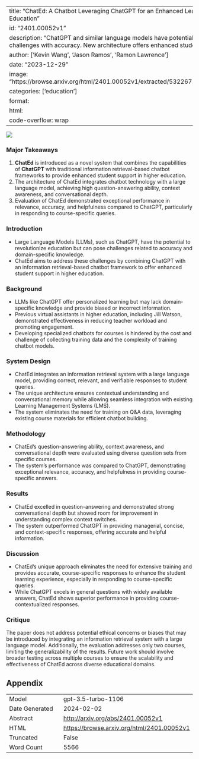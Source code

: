
---
title: "ChatEd: A Chatbot Leveraging ChatGPT for an Enhanced Learning Experience in Higher Education"
id: "2401.00052v1"
description: "ChatGPT and similar language models have potential in education but face challenges with accuracy. New architecture offers enhanced student support."
author: ['Kevin Wang', 'Jason Ramos', 'Ramon Lawrence']
date: "2023-12-29"
image: "https://browse.arxiv.org/html/2401.00052v1/extracted/5322671/image/userInterface.png"
categories: ['education']
format:
  html:
    code-overflow: wrap
---

![](https://browse.arxiv.org/html/2401.00052v1/extracted/5322671/image/userInterface.png)

### Major Takeaways
1. **ChatEd** is introduced as a novel system that combines the capabilities of **ChatGPT** with traditional information retrieval-based chatbot frameworks to provide enhanced student support in higher education.
2. The architecture of ChatEd integrates chatbot technology with a large language model, achieving high question-answering ability, context awareness, and conversational depth.
3. Evaluation of ChatEd demonstrated exceptional performance in relevance, accuracy, and helpfulness compared to ChatGPT, particularly in responding to course-specific queries.


### Introduction
- Large Language Models (LLMs), such as ChatGPT, have the potential to revolutionize education but can pose challenges related to accuracy and domain-specific knowledge.
- ChatEd aims to address these challenges by combining ChatGPT with an information retrieval-based chatbot framework to offer enhanced student support in higher education.


### Background
- LLMs like ChatGPT offer personalized learning but may lack domain-specific knowledge and provide biased or incorrect information.
- Previous virtual assistants in higher education, including Jill Watson, demonstrated effectiveness in reducing teacher workload and promoting engagement.
- Developing specialized chatbots for courses is hindered by the cost and challenge of collecting training data and the complexity of training chatbot models.


### System Design
- ChatEd integrates an information retrieval system with a large language model, providing correct, relevant, and verifiable responses to student queries.
- The unique architecture ensures contextual understanding and conversational memory while allowing seamless integration with existing Learning Management Systems (LMS).
- The system eliminates the need for training on Q&A data, leveraging existing course materials for efficient chatbot building.


### Methodology
- ChatEd's question-answering ability, context awareness, and conversational depth were evaluated using diverse question sets from specific courses.
- The system's performance was compared to ChatGPT, demonstrating exceptional relevance, accuracy, and helpfulness in providing course-specific answers.


### Results
- ChatEd excelled in question-answering and demonstrated strong conversational depth but showed room for improvement in understanding complex context switches.
- The system outperformed ChatGPT in providing managerial, concise, and context-specific responses, offering accurate and helpful information.


### Discussion
- ChatEd's unique approach eliminates the need for extensive training and provides accurate, course-specific responses to enhance the student learning experience, especially in responding to course-specific queries.
- While ChatGPT excels in general questions with widely available answers, ChatEd shows superior performance in providing course-contextualized responses.


### Critique
The paper does not address potential ethical concerns or biases that may be introduced by integrating an information retrieval system with a large language model. Additionally, the evaluation addresses only two courses, limiting the generalizability of the results. Future work should involve broader testing across multiple courses to ensure the scalability and effectiveness of ChatEd across diverse educational domains.

## Appendix

|          |          |
|----------|----------|
| Model     | gpt-3.5-turbo-1106       |
| Date Generated     | 2024-02-02       |
| Abstract | [http://arxiv.org/abs/2401.00052v1](http://arxiv.org/abs/2401.00052v1)        |
| HTML     | [https://browse.arxiv.org/html/2401.00052v1](https://browse.arxiv.org/html/2401.00052v1)       |
| Truncated       | False       |
| Word Count       | 5566       |